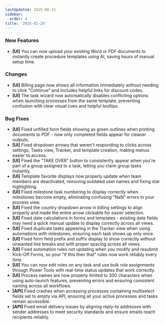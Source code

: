 ```yaml
---
lastUpdated: 2025-08-15
sidebar:
  order: 4
title: '2025-01-25'
---
```


### New Features

- **[UI]** You can now upload your existing Word or PDF documents to instantly create procedure templates using AI, saving hours of manual setup time.

### Changes

- **[UI]** Billing page now shows all information immediately without needing to click "Continue" and includes helpful links for discount codes.
- **[UI]** The task wizard now automatically disables conflicting options when launching processes from the same template, preventing confusion with clear visual cues and helpful tooltips.

### Bug Fixes

- **[UI]** Fixed unfilled form fields showing as green outlines when printing documents to PDF - now only completed fields appear for cleaner outputs.
- **[UI]** Fixed dropdown arrows that weren't responding to clicks across settings, Tasks view, Tracker, and template creation, making menus easier to access.
- **[UI]** Fixed the "TAKE OVER" button to consistently appear when you're part of a group assigned to a task, letting you claim group tasks instantly.
- **[UI]** Template favorite displays now properly update when team members are deactivated, removing outdated user names and fixing star highlighting.
- **[UI]** Fixed milestone task numbering to display correctly when milestones become empty, eliminating confusing "NaN" errors in your process view.
- **[UI]** Fixed the country dropdown arrow in billing settings to align properly and made the entire arrow clickable for easier selection.
- **[UI]** Fixed date calculations in forms and templates - existing date fields may need a quick manual update to display correctly across all views.
- **[UI]** Fixed duplicate tasks appearing in the Tracker view when using automations with milestones, ensuring each task shows up only once.
- **[UI]** Fixed form field prefix and suffix display to show correctly without unwanted line breaks and with proper spacing across all views.
- **[UI]** Fixed automation rules not updating when you modify and resubmit Kick-Off Forms, so your "if this then that" rules now work reliably every time.
- **[UI]** You can now edit roles on any task and use bulk role assignments through Power Tools with real-time status updates that work correctly.
- **[UI]** Process names are now properly limited to 300 characters when using auto-launch features, preventing errors and ensuring consistent naming across all workflows.
- **[API]** Fixed crashes when accessing processes containing multiselect fields set to empty via API, ensuring all your active processes and tasks remain accessible.
- **[API]** Fixed email delivery issues by aligning reply-to addresses with sender addresses to meet security standards and ensure emails reach recipients reliably.